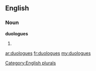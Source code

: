 ==English==

===Noun===
'''duologues'''

# {{plural of|[[duologue]]}}

[[Category:English plurals]]

[[ar:duologues]]
[[fr:duologues]]
[[my:duologues]]